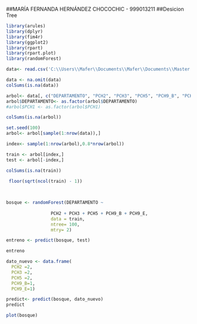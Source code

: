##MARÍA FERNANDA HERNÁNDEZ CHOCOCHIC - 999013211
##Desicion Tree

```{r}
library(arules)
library(dplyr)
library(fim4r)
library(ggplot2)
library(rpart)
library(rpart.plot)
library(randomForest)
```

```{r}
data<- read.csv('C:\\Users\\Mafer\\Documents\\Mafer\\Documents\\Master DS USAC\\T4-Minería de datos\\Clase 2\\db_csv_\\db_csv_\\HOGAR_BDP.csv', sep = ",")

```

```{r}
data <- na.omit(data)
colSums(is.na(data))
```

```{r}
arbol<- data[, c("DEPARTAMENTO", "PCH2", "PCH3", "PCH5", "PCH9_B", "PCH9_E")]
arbol$DEPARTAMENTO<- as.factor(arbol$DEPARTAMENTO)
#arbol$PCH1 <- as.factor(arbol$PCH1)

colSums(is.na(arbol))
```

```{r}
set.seed(100)
arbol<- arbol[sample(1:nrow(data)),]

index<- sample(1:nrow(arbol),0.8*nrow(arbol))

train <- arbol[index,]
test <- arbol[-index,]

```

```{r}
colSums(is.na(train))

 floor(sqrt(ncol(train) - 1))
 
 
```


```{r}
bosque <- randomForest(DEPARTAMENTO ~ 
                         
                 PCH2 + PCH3 + PCH5 + PCH9_B + PCH9_E,
                 data = train,
                 ntree= 100,
                 mtry= 2)
```


```{r}
entreno <- predict(bosque, test)

entreno
```

```{r}
dato_nuevo <- data.frame(
  PCH2 =2,
  PCH3 =2,
  PCH5 =2,
  PCH9_B=1,
  PCH9_E=1)

predict<- predict(bosque, dato_nuevo)
predict
```
```{r}
plot(bosque)
```


